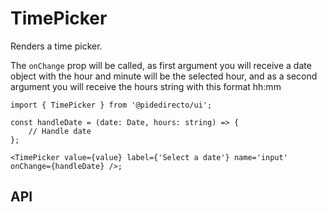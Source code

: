 

<Meta of={TimePickerStories} />

# TimePicker

Renders a time picker.

<Canvas of={TimePickerStories.Primary} sourceState='none' />

The `onChange` prop will be called, as first argument you will receive a date object with the hour and minute will be the selected hour,
and as a second argument you will receive the hours string with this format hh:mm

```tsx
import { TimePicker } from '@pidedirecto/ui';

const handleDate = (date: Date, hours: string) => {
    // Handle date
};

<TimePicker value={value} label={'Select a date'} name='input' onChange={handleDate} />;
```

## API

<ArgTypes of={TimePickerStories} />
